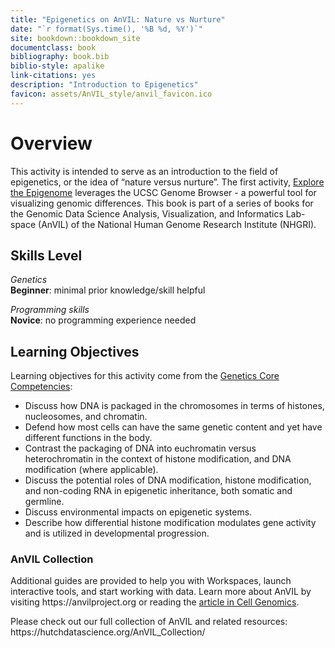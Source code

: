 ```yaml
---
title: "Epigenetics on AnVIL: Nature vs Nurture"
date: "`r format(Sys.time(), '%B %d, %Y')`"
site: bookdown::bookdown_site
documentclass: book
bibliography: book.bib
biblio-style: apalike
link-citations: yes
description: "Introduction to Epigenetics"
favicon: assets/AnVIL_style/anvil_favicon.ico
---
```



# Overview {-}

This activity is intended to serve as an introduction to the field of epigenetics, or the idea of "nature versus nurture". The first activity, [Explore the Epigenome](explore-the-epigenome#launch-the-genome-browser-gateway) leverages the UCSC Genome Browser - a powerful tool for visualizing genomic differences. This book is part of a series of books for the Genomic Data Science Analysis, Visualization, and Informatics Lab-space (AnVIL) of the National Human Genome Research Institute (NHGRI). 

## Skills Level {-}

<div class = "notice">
_Genetics_  
**Beginner**: minimal prior knowledge/skill helpful
 
_Programming skills_  
**Novice**: no programming experience needed
</div>

## Learning Objectives {-}

Learning objectives for this activity come from the [Genetics Core Competencies](https://genetics-gsa.org/education/genetics-learning-framework/):

- Discuss how DNA is packaged in the chromosomes in terms of histones, nucleosomes, and chromatin.  
- Defend how most cells can have the same genetic content and yet have different functions in the body.  
- Contrast the packaging of DNA into euchromatin versus heterochromatin in the context of histone modification, and DNA modification (where applicable).  
- Discuss the potential roles of DNA modification, histone modification, and non-coding RNA in epigenetic inheritance, both somatic and germline.  
- Discuss environmental impacts on epigenetic systems.  
- Describe how differential histone modification modulates gene activity and is utilized in developmental progression.  

### AnVIL Collection {-}

Additional guides are provided to help you with Workspaces, launch interactive tools, and start working with data. Learn more about AnVIL by visiting https://anvilproject.org or reading the [article in Cell Genomics](https://www.sciencedirect.com/science/article/pii/S2666979X21001063).

Please check out our full collection of AnVIL and related resources: https://hutchdatascience.org/AnVIL_Collection/

